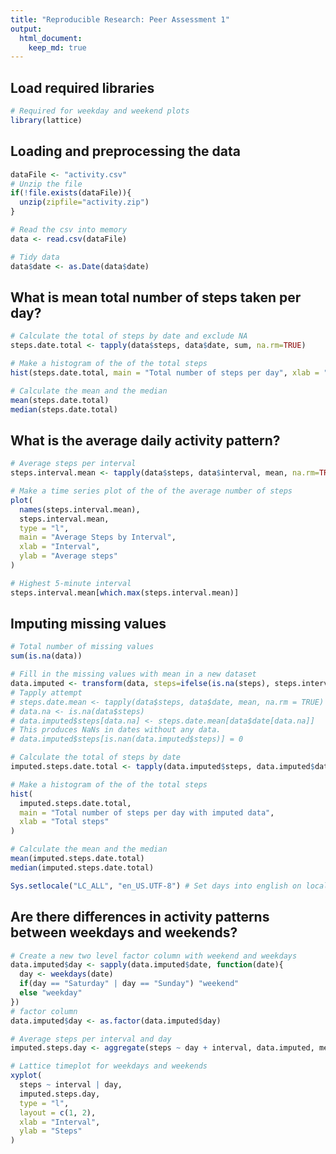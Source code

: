 ```yaml
---
title: "Reproducible Research: Peer Assessment 1"
output: 
  html_document:
    keep_md: true
---
```


## Load required libraries
```r
# Required for weekday and weekend plots
library(lattice)
```

## Loading and preprocessing the data
```r
dataFile <- "activity.csv"
# Unzip the file
if(!file.exists(dataFile)){
  unzip(zipfile="activity.zip")
}

# Read the csv into memory
data <- read.csv(dataFile)

# Tidy data
data$date <- as.Date(data$date)
```

## What is mean total number of steps taken per day?
```r
# Calculate the total of steps by date and exclude NA
steps.date.total <- tapply(data$steps, data$date, sum, na.rm=TRUE)

# Make a histogram of the of the total steps
hist(steps.date.total, main = "Total number of steps per day", xlab = "Total steps")

# Calculate the mean and the median
mean(steps.date.total)
median(steps.date.total)
```


## What is the average daily activity pattern?
```r
# Average steps per interval
steps.interval.mean <- tapply(data$steps, data$interval, mean, na.rm=TRUE)

# Make a time series plot of the of the average number of steps
plot(
  names(steps.interval.mean), 
  steps.interval.mean, 
  type = "l", 
  main = "Average Steps by Interval", 
  xlab = "Interval",
  ylab = "Average steps"
)

# Highest 5-minute interval
steps.interval.mean[which.max(steps.interval.mean)]
```


## Imputing missing values
```r
# Total number of missing values
sum(is.na(data))

# Fill in the missing values with mean in a new dataset
data.imputed <- transform(data, steps=ifelse(is.na(steps), steps.interval.mean, steps))
# Tapply attempt
# steps.date.mean <- tapply(data$steps, data$date, mean, na.rm = TRUE)
# data.na <- is.na(data$steps)
# data.imputed$steps[data.na] <- steps.date.mean[data$date[data.na]]
# This produces NaNs in dates without any data.
# data.imputed$steps[is.nan(data.imputed$steps)] = 0

# Calculate the total of steps by date
imputed.steps.date.total <- tapply(data.imputed$steps, data.imputed$date, sum)

# Make a histogram of the of the total steps
hist(
  imputed.steps.date.total, 
  main = "Total number of steps per day with imputed data", 
  xlab = "Total steps"
)

# Calculate the mean and the median
mean(imputed.steps.date.total)
median(imputed.steps.date.total)
```

```r
Sys.setlocale("LC_ALL", "en_US.UTF-8") # Set days into english on local computer
```
## Are there differences in activity patterns between weekdays and weekends?
```r
# Create a new two level factor column with weekend and weekdays
data.imputed$day <- sapply(data.imputed$date, function(date){
  day <- weekdays(date)
  if(day == "Saturday" | day == "Sunday") "weekend"
  else "weekday"
})
# factor column
data.imputed$day <- as.factor(data.imputed$day)

# Average steps per interval and day
imputed.steps.day <- aggregate(steps ~ day + interval, data.imputed, mean)

# Lattice timeplot for weekdays and weekends
xyplot(
  steps ~ interval | day,
  imputed.steps.day, 
  type = "l",
  layout = c(1, 2),
  xlab = "Interval",
  ylab = "Steps"
)
```
